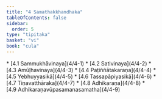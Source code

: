 ```yaml
---
title: "4 Samathakkhandhaka"
tableOfContents: false
sidebar:
  order: 5
type: "tipitaka"
basket: "vi"
book: "cula"
---
```



<DynamicBreadcrumb />



<TableOfContents book="cula" section="4">
* [4.1 Sammukhāvinaya](4/4-1)
* [4.2 Sativinaya](4/4-2)
* [4.3 Amūḷhavinaya](4/4-3)
* [4.4 Paṭiññātakaraṇa](4/4-4)
* [4.5 Yebhuyyasikā](4/4-5)
* [4.6 Tassapāpiyasikā](4/4-6)
* [4.7 Tiṇavatthāraka](4/4-7)
* [4.8 Adhikaraṇa](4/4-8)
* [4.9 Adhikaraṇavūpasamanasamatha](4/4-9)
</TableOfContents>